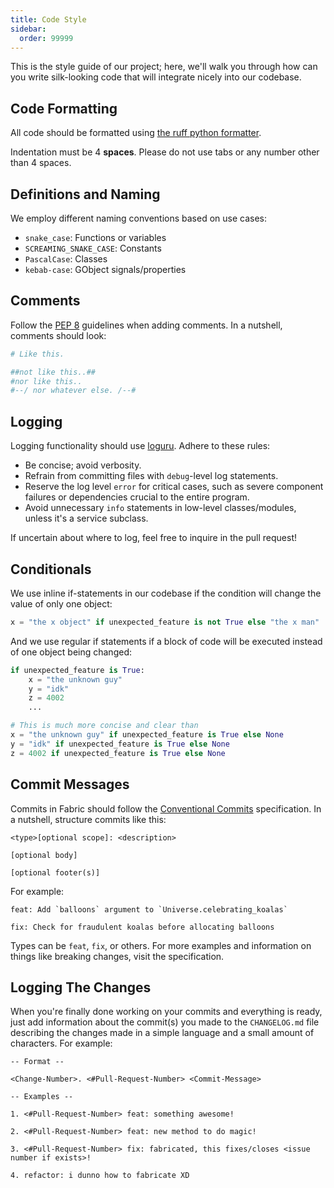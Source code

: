 ```yaml
---
title: Code Style
sidebar:
  order: 99999
---
```


This is the style guide of our project; here, we'll walk you through how can you write silk-looking code that will integrate nicely into our codebase.

## Code Formatting

All code should be formatted using [the ruff python formatter](https://github.com/astral-sh/ruff).

Indentation must be 4 **spaces**. Please do not use tabs or any number other than 4 spaces.

## Definitions and Naming

We employ different naming conventions based on use cases:

- `snake_case`: Functions or variables
- `SCREAMING_SNAKE_CASE`: Constants
- `PascalCase`: Classes
- `kebab-case`: GObject signals/properties

## Comments

Follow the [PEP 8](https://peps.python.org/pep-0008/) guidelines when adding comments. In a nutshell, comments should look:

```python
# Like this.

##not like this..##
#nor like this..
#--/ nor whatever else. /--#
```

## Logging

Logging functionality should use [loguru](https://github.com/Delgan/loguru). Adhere to these rules:

- Be concise; avoid verbosity.
- Refrain from committing files with `debug`-level log statements.
- Reserve the log level `error` for critical cases, such as severe component failures or dependencies crucial to the entire program.
- Avoid unnecessary `info` statements in low-level classes/modules, unless it's a service subclass.

If uncertain about where to log, feel free to inquire in the pull request!

## Conditionals

We use inline if-statements in our codebase if the condition will change the value of only one object:

```python
x = "the x object" if unexpected_feature is not True else "the x man"
```

And we use regular if statements if a block of code will be executed instead of one object being changed:

```python
if unexpected_feature is True:
    x = "the unknown guy"
    y = "idk"
    z = 4002
    ...

# This is much more concise and clear than
x = "the unknown guy" if unexpected_feature is True else None
y = "idk" if unexpected_feature is True else None
z = 4002 if unexpected_feature is True else None
```

## Commit Messages

Commits in Fabric should follow the [Conventional Commits](https://www.conventionalcommits.org/en/v1.0.0/) specification. In a nutshell, structure commits like this:

```
<type>[optional scope]: <description>

[optional body]

[optional footer(s)]
```

For example:

```
feat: Add `balloons` argument to `Universe.celebrating_koalas`
```

```
fix: Check for fraudulent koalas before allocating balloons
```

Types can be `feat`, `fix`, or others. For more examples and information on things like breaking changes, visit the specification.

## Logging The Changes

When you're finally done working on your commits and everything is ready, just add information about the commit(s) you made to the `CHANGELOG.md` file describing the changes made in a simple language and a small amount of characters. For example:

```
-- Format --

<Change-Number>. <#Pull-Request-Number> <Commit-Message>

-- Examples --

1. <#Pull-Request-Number> feat: something awesome!

2. <#Pull-Request-Number> feat: new method to do magic!

3. <#Pull-Request-Number> fix: fabricated, this fixes/closes <issue number if exists>!

4. refactor: i dunno how to fabricate XD
```
